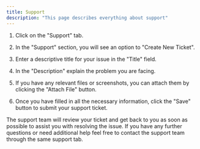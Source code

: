 ```yaml
---
title: Support
description: "This page describes everything about support"
---
```


1. Click on the "Support" tab.

2. In the "Support" section, you will see an option to "Create New Ticket".

3. Enter a descriptive title for your issue in the "Title" field.

4. In the "Description" explain the problem you are facing.

5. If you have any relevant files or screenshots, you can attach them by clicking the "Attach File" button.

6. Once you have filled in all the necessary information, click the "Save" button to submit your support ticket.

The support team will review your ticket and get back to you as soon as possible to assist you with resolving the issue. If you have any further questions or need additional help feel free to contact the support team through the same support tab.
